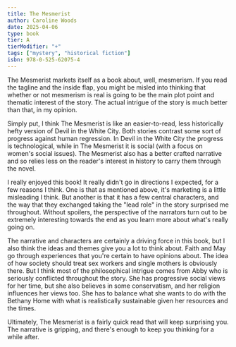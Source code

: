 ```yaml
---
title: The Mesmerist
author: Caroline Woods
date: 2025-04-06
type: book
tier: A
tierModifier: "+"
tags: ["mystery", "historical fiction"]
isbn: 978-0-525-62075-4
---
```


The Mesmerist markets itself as a book about, well, mesmerism. If you read the tagline and the inside flap, you might be misled into thinking that whether or not mesmerism is real is going to be the main plot point and thematic interest of the story. The actual intrigue of the story is much better than that, in my opinion.

Simply put, I think The Mesmerist is like an easier-to-read, less historically hefty version of Devil in the White City. Both stories contrast some sort of progress against human regression. In Devil in the White City the progress is technological, while in The Mesmerist it is social (with a focus on women's social issues). The Mesmerist also has a better crafted narrative and so relies less on the reader's interest in history to carry them through the novel.

I really enjoyed this book! It really didn't go in directions I expected, for a few reasons I think. One is that as mentioned above, it's marketing is a little misleading I think. But another is that it has a few central characters, and the way that they exchanged taking the "lead role" in the story surprised me throughout. Without spoilers, the perspective of the narrators turn out to be extremely interesting towards the end as you learn more about what's really going on.

The narrative and characters are certainly a driving force in this book, but I also think the ideas and themes give you a lot to think about. Faith and May go through experiences that you're certain to have opinions about. The idea of how society should treat sex workers and single mothers is obviously there. But I think most of the philosophical intrigue comes from Abby who is seriously conflicted throughout the story. She has progressive social views for her time, but she also believes in some conservatism, and her religion influences her views too. She has to balance what she wants to do with the Bethany Home with what is realistically sustainable given her resources and the times.

Ultimately, The Mesmerist is a fairly quick read that will keep surprising you. The narrative is gripping, and there's enough to keep you thinking for a while after.
